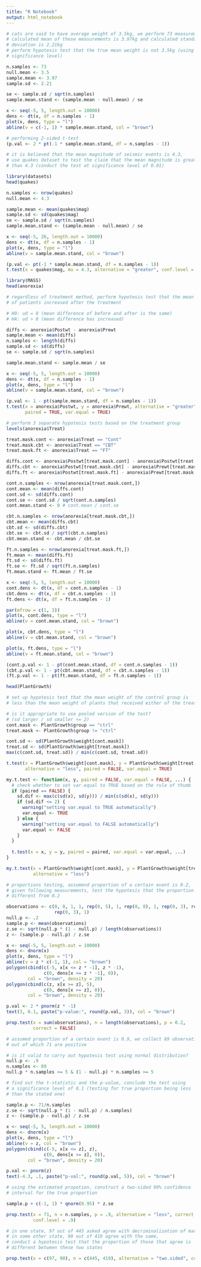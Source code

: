 ```yaml
---
title: "R Notebook"
output: html_notebook
---
```

```r
# cats are said to have average weight of 3.5kg, we perform 73 measurements, the 
# calculated mean of these measurements is 3.97kg and calculated standard 
# deviation is 2.21kg
# perform hypotesis test that the true mean weight is not 3.5kg (using 0.05 
# significance level)

n.samples <- 73
null.mean <- 3.5
sample.mean <- 3.97
sample.sd <- 2.21

se <- sample.sd / sqrt(n.samples)
sample.mean.stand <- (sample.mean - null.mean) / se

x <- seq(-5, 5, length.out = 10000)
dens <- dt(x, df = n.samples - 1)
plot(x, dens, type = "l")
abline(v = c(-1, 1) * sample.mean.stand, col = "brown")
```
```r
# performing 2-sided t-test 
(p.val <- 2 * pt(-1 * sample.mean.stand, df = n.samples - 1))
```
```r
# it is believed that the mean magnitude of seismic events is 4.3,
# use quakes dataset to test the claim that the mean magnitude is greater 
# than 4.3 (conduct the test at significance level of 0.01)

library(datasets)
head(quakes)
```
```r
n.samples <- nrow(quakes)
null.mean <- 4.3

sample.mean <- mean(quakes$mag)
sample.sd <- sd(quakes$mag)
se <- sample.sd / sqrt(n.samples)
sample.mean.stand <- (sample.mean - null.mean) / se

x <- seq(-5, 26, length.out = 10000)
dens <- dt(x, df = n.samples - 1)
plot(x, dens, type = "l")
abline(v = sample.mean.stand, col = "brown")
```
```r
(p.val <- pt(-1 * sample.mean.stand, df = n.samples - 1))
t.test(x = quakes$mag, mu = 4.3, alternative = "greater", conf.level = 0.01)
```
```r
library(MASS)
head(anorexia)
```
```r
# regardless of treatment method, perform hypotesis test that the mean weight
# of patients increased after the treatment

# H0: ud = 0 (mean difference of before and after is the same)
# HA: ud > 0 (mean difference has increased)

diffs <- anorexia$Postwt - anorexia$Prewt
sample.mean <- mean(diffs)
n.samples <- length(diffs)
sample.sd <- sd(diffs)
se <- sample.sd / sqrt(n.samples)

sample.mean.stand <- sample.mean / se

x <- seq(-5, 5, length.out = 10000)
dens <- dt(x, df = n.samples - 1)
plot(x, dens, type = "l")
abline(v = sample.mean.stand, col = "brown")
```
```r
(p.val <- 1 - pt(sample.mean.stand, df = n.samples - 1))
t.test(x = anorexia$Postwt, y = anorexia$Prewt, alternative = "greater",
       paired = TRUE, var.equal = TRUE)
```
```r
# perform 3 separate hypotesis tests based on the treatment group
levels(anorexia$Treat)
```
```r
treat.mask.cont <- anorexia$Treat == "Cont"
treat.mask.cbt <- anorexia$Treat == "CBT"
treat.mask.ft <- anorexia$Treat == "FT"

diffs.cont <- anorexia$Postwt[treat.mask.cont] - anorexia$Postwt[treat.mask.cont]
diffs.cbt <- anorexia$Postwt[treat.mask.cbt] - anorexia$Prewt[treat.mask.cbt]
diffs.ft <- anorexia$Postwt[treat.mask.ft] - anorexia$Prewt[treat.mask.ft]

cont.n.samples <- nrow(anorexia[treat.mask.cont,])
cont.mean <- mean(diffs.cont)
cont.sd <- sd(diffs.cont)
cont.se <- cont.sd / sqrt(cont.n.samples)
cont.mean.stand <- 0 # cont.mean / cont.se

cbt.n.samples <- nrow(anorexia[treat.mask.cbt,])
cbt.mean <- mean(diffs.cbt)
cbt.sd <- sd(diffs.cbt)
cbt.se <- cbt.sd / sqrt(cbt.n.samples)
cbt.mean.stand <- cbt.mean / cbt.se

ft.n.samples <- nrow(anorexia[treat.mask.ft,])
ft.mean <- mean(diffs.ft)
ft.sd <- sd(diffs.ft)
ft.se <- ft.sd / sqrt(ft.n.samples)
ft.mean.stand <- ft.mean / ft.se

x <- seq(-5, 5, length.out = 10000)
cont.dens <- dt(x, df = cont.n.samples - 1)
cbt.dens <- dt(x, df = cbt.n.samples - 1)
ft.dens <- dt(x, df = ft.n.samples - 1)

par(mfrow = c(1, 3))
plot(x, cont.dens, type = "l")
abline(v = cont.mean.stand, col = "brown")

plot(x, cbt.dens, type = "l")
abline(v = cbt.mean.stand, col = "brown")

plot(x, ft.dens, type = "l")
abline(v = ft.mean.stand, col = "brown")
```
```r
(cont.p.val <- 1 - pt(cont.mean.stand, df = cont.n.samples - 1))
(cbt.p.val <- 1 - pt(cbt.mean.stand, df = cbt.n.samples - 1))
(ft.p.val <- 1 - pt(ft.mean.stand, df = ft.n.samples - 1))
```
```r
head(PlantGrowth)
```
```r
# set up hypotesis test that the mean weight of the control group is 
# less than the mean weight of plants that received either of the treatments

# is it appropriate to use pooled version of the test?
# (sd larger / sd smaller <= 2)
cont.mask <- PlantGrowth$group == "ctrl"
treat.mask <- PlantGrowth$group != "ctrl"

cont.sd <- sd(PlantGrowth$weight[cont.mask])
treat.sd <- sd(PlantGrowth$weight[treat.mask])
max(c(cont.sd, treat.sd)) / min(c(cont.sd, treat.sd))

t.test(x = PlantGrowth$weight[cont.mask], y = PlantGrowth$weight[treat.mask],
       alternative = "less", paired = FALSE, var.equal = TRUE)
```
```r
my.t.test <- function(x, y, paired = FALSE, var.equal = FALSE, ...) {
  # check whether to set var.equal to TRUE based on the rule of thumb
  if (paired == FALSE) {
    sd.dif <- max(c(sd(x), sd(y))) / min(c(sd(x), sd(y)))
    if (sd.dif <= 2) {
      warning("setting var.equal to TRUE automatically")
      var.equal <- TRUE
    } else {
      warning("setting var.equal to FALSE automatically")
      var.equal <- FALSE
    }
  }
  
  t.test(x = x, y = y, paired = paired, var.equal = var.equal, ...)
}

my.t.test(x = PlantGrowth$weight[cont.mask], y = PlantGrowth$weight[treat.mask],
          alternative = "less")
```
```r
# proportions testing, assumend proportion of a certain event is 0.2, 
# given following measurements, test the hypotesis that the proportion is 
# different from 0.2

observations <- c(0, 0, 1, 1, rep(0, 5), 1, rep(0, 8), 1, rep(0, 3), rep(1, 3),
                  rep(0, 3), 1)
null.p <- .2
sample.p <- mean(observations)
z.se <- sqrt(null.p * (1 - null.p) / length(observations))
z <- (sample.p - null.p) / z.se

x <- seq(-5, 5, length.out = 10000)
dens <- dnorm(x)
plot(x, dens, type = "l")
abline(v = z * c(-1, 1), col = "brown")
polygon(cbind(c(-5, x[x <= z * -1], z * -1),
              c(0, dens[x <= z * -1], 0)),
        col = "brown", density = 20)
polygon(cbind(c(z, x[x >= z], 5),
              c(0, dens[x >= z], 0)),
        col = "brown", density = 20)

p.val <- 2 * pnorm(z * -1)
text(3, 0.1, paste("p-value:", round(p.val, 3)), col = "brown")
```
```r
prop.test(x = sum(observations), n = length(observations), p = 0.2,
          correct = FALSE)
```
```r
# assumed proportion of a certain event is 0.9, we collect 89 observations
# out of which 71 are positive

# is it valid to carry out hypotesis test using normal distribution?
null.p <- .9
n.samples <- 89
null.p * n.samples >= 5 & (1 - null.p) * n.samples >= 5
```
```r
# find out the t-statistic and the p-value, conclude the test using 
# a significance level of 0.1 (testing for true proportion being less
# than the stated one)

sample.p <- 71/n.samples
z.se <- sqrt(null.p * (1 - null.p) / n.samples)
z <- (sample.p - null.p) / z.se

x <- seq(-5, 5, length.out = 10000)
dens <- dnorm(x)
plot(x, dens, type = "l")
abline(v = z, col = "brown")
polygon(cbind(c(-5, x[x <= z], z),
              c(0, dens[x <= z], 0)),
        col = "brown", density = 20)

p.val <- pnorm(z)
text(-4.3, .1, paste("p-val:", round(p.val, 5)), col = "brown")
```
```r
# using the estimated propotion, construct a two-sided 90% confidence 
# interval for the true proportion 

sample.p + c(-1, 1) * qnorm(0.95) * z.se
```
```r
prop.test(x = 71, n = n.samples, p = .9, alternative = "less", correct = FALSE,
          conf.level = .9)
```
```r
# in one state, 97 out of 445 asked agree with decriminalization of marijuana,
# in some other state, 90 out of 419 agree with the same,
# conduct a hypotesis test that the proportion of those that agree is 
# different between these two states

prop.test(x = c(97, 90), n = c(445, 419), alternative = "two.sided", correct = FALSE)
```
```r

```




